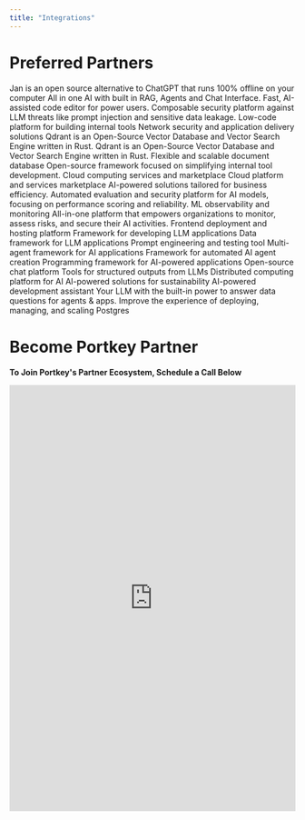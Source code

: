 ```yaml
---
title: "Integrations"
---
```

<CardGroup cols={3}>
<Card icon="lightbulb" title="LLMs" href="/integrations/llms" />
<Card icon="wrench" title="Plugins" href="/integrations/plugins" />
<Card icon="robot" title="Agents" href="/integrations/agents" />
<Card icon="shield-halved" title="Guardrails" href="/product/guardrails/list-of-guardrail-checks" />
<Card icon="book" title="Libraries" href="/integrations/libraries" />
<Card icon="cloud" title="Cloud Platforms" href="/integrations/cloud" />
</CardGroup>

# Preferred Partners

<CardGroup cols={3}>
<Card title="Jan" href="/integrations/libraries/janhq">
        Jan is an open source alternative to ChatGPT that runs 100% offline on your computer
</Card>
<Card title="Anything LLM" href="/integrations/libraries/anythingllm">
        All in one AI with built in RAG, Agents and Chat Interface.
</Card>
<Card title="Zed" href="/integrations/libraries/zed">
        Fast, AI-assisted code editor for power users.
</Card>
<Card title="Pangea" href="/product/guardrails/pangea">
    Composable security platform against LLM threats like prompt injection and sensitive data leakage.
</Card>
 <Card title="Tooljet" href="https://docs.tooljet.com/docs/marketplace/plugins/marketplace-plugin-portkey/">
  Low-code platform for building internal tools
 </Card>

 <Card title="F5" href="/product/enterprise-offering/private-cloud-deployments/f5-app-stack">
  Network security and application delivery solutions
 </Card>

 <Card title="Qdrant" href="integrations/vector-databases/qdrant">
     Qdrant is an Open-Source Vector Database and Vector Search Engine written in Rust.
</Card>


 <Card title="Milvus" href="integrations/vector-databases/milvus">
     Qdrant is an Open-Source Vector Database and Vector Search Engine written in Rust.
</Card>

 <Card title="MongoDB" href="/integrations/libraries/mongodb">
  Flexible and scalable document database
 </Card>

 <Card title="Appsmith" href="https://www.appsmith.com/">
  Open-source framework focused on simplifying internal tool development.
 </Card>

 <Card title="AWS Marketplace" href="/product/enterprise-offering/private-cloud-deployments/aws">
  Cloud computing services and marketplace
 </Card>

 <Card title="Azure Marketplace" href="https://azuremarketplace.microsoft.com/en-in/marketplace/apps/portkey.enterprise-saas?tab=Overview">
  Cloud platform and services marketplace
 </Card>

 <Card title="JACB.AI" href="https://www.jacb.ai/">
  AI-powered solutions tailored for business efficiency.
 </Card>

 <Card title="Patronus AI" href="/product/guardrails/list-of-guardrail-checks/patronus-ai">
  Automated evaluation and security platform for AI models, focusing on performance scoring and reliability.
 </Card>

 <Card title="Aporia" href="/product/guardrails/list-of-guardrail-checks/aporia">
  ML observability and monitoring
 </Card>

 <Card title="Pillar" href="/product/guardrails/list-of-guardrail-checks/pillar">
  All-in-one platform that empowers organizations to monitor, assess risks, and secure their AI activities.
 </Card>

 <Card title="Vercel" href="/integrations/libraries/vercel">
  Frontend deployment and hosting platform
 </Card>

 <Card title="Langchain" href="/integrations/libraries/langchain-python">
  Framework for developing LLM applications
 </Card>

 <Card title="LlamaIndex" href="/integrations/libraries/llama-index-python">
  Data framework for LLM applications
 </Card>

 <Card title="Promptfoo" href="/integrations/libraries/promptfoo">
  Prompt engineering and testing tool
 </Card>

 <Card title="CrewAI" href="/integrations/agents/crewai">
  Multi-agent framework for AI applications
 </Card>

 <Card title="AutoGen" href="/integrations/agents/autogen">
  Framework for automated AI agent creation
 </Card>

 <Card title="DSPy" href="/integrations/libraries/dspy">
  Programming framework for AI-powered applications
 </Card>

 <Card title="LibreChat" href="/integrations/libraries/librechat">
  Open-source chat platform
 </Card>

 <Card title="Instructor" href="/integrations/libraries/instructor">
  Tools for structured outputs from LLMs
 </Card>

 <Card title="Anyscale" href="/integrations/llms/anyscale-llama2-mistral-zephyr">
  Distributed computing platform for AI
 </Card>

 <Card title="Carbon" href="https://carbon.ai/">
  AI-powered solutions for sustainability
 </Card>

 <Card title="CopilotKit" href="https://www.copilotkit.ai/">
  AI-powered development assistant
 </Card>
  <Card title="MindsDB" href="https://mindsdb.com/">
  Your LLM with the built-in power to answer data questions for agents & apps.
 </Card>
  <Card title="Tembo" href="https://tembo.io/docs/product/stacks/ai/vectordb/portkey">
  Improve the experience of deploying, managing, and scaling Postgres
 </Card>

</CardGroup>

# Become Portkey Partner

**To Join Portkey's Partner Ecosystem, Schedule a Call Below**

<Frame>
<iframe
  src="https://portkey.sh/partner?hide_event_type_details=1&hide_gdpr_banner=1"
  width="100%"
  height="750" 
  frameBorder="0"
  allow="fullscreen; clipboard-write; encrypted-media; picture-in-picture"
  allowFullScreen
></iframe>
</Frame>
